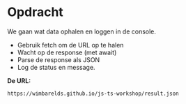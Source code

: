 # Opdracht

We gaan wat data ophalen en loggen in de console.

- Gebruik fetch om de URL op te halen
- Wacht op de response (met await)
- Parse de response als JSON
- Log de status en message.

**De URL:**

```
https://wimbarelds.github.io/js-ts-workshop/result.json
```